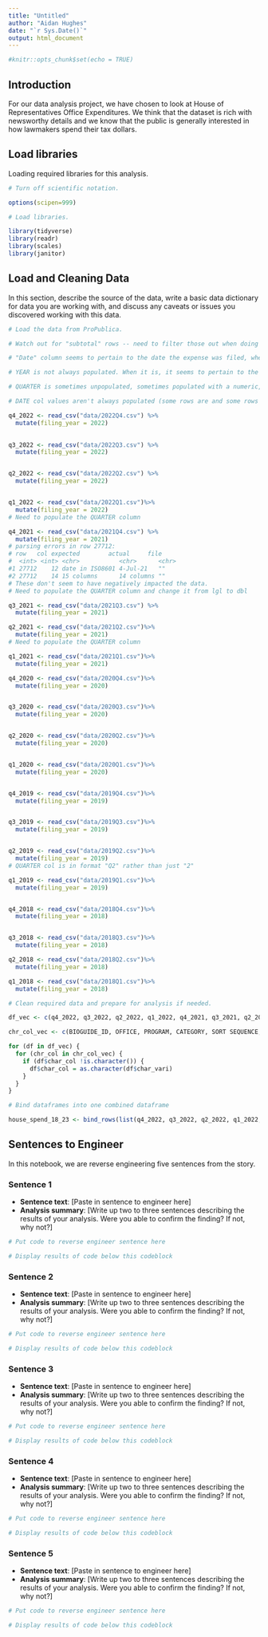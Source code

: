 ```yaml
---
title: "Untitled"
author: "Aidan Hughes"
date: "`r Sys.Date()`"
output: html_document
---
```


```r
#knitr::opts_chunk$set(echo = TRUE)
```

## Introduction 

For our data analysis project, we have chosen to look at House of Representatives Office Expenditures. We think that the dataset is rich with newsworthy details and we know that the public is generally interested in how lawmakers spend their tax dollars.


## Load libraries

Loading required libraries for this analysis.

```r

# Turn off scientific notation. 

options(scipen=999)

# Load libraries. 

library(tidyverse)
library(readr)
library(scales)
library(janitor)

```

## Load and Cleaning Data

In this section, describe the source of the data, write a basic data dictionary for data you are working with, and discuss any caveats or issues you discovered working with this data. 

```r

# Load the data from ProPublica.

# Watch out for "subtotal" rows -- need to filter those out when doing calculations to avoid doubling the real total

# "Date" column seems to pertain to the date the expense was filed, whereas the start and end dates seem to pertain to the dates of the expenses themselves. for example, q4_2019 has expenses that go back all the way to 2011

# YEAR is not always populated. When it is, it seems to pertain to the filing year rather than the expense year. Let's update the column name to say filing year and make sure it's always populated. We can extract the value from the DATE column

# QUARTER is sometimes unpopulated, sometimes populated with a numeric, and sometimes populated with a chr (eg "Q2" instead of just "2"). Calculate the quarter from DATE and re-populate the column before converting the type

# DATE col values aren't always populated (some rows are and some rows aren't within the same df). can't actually use it to extract quarter and year values. easiest to do those steps manually for each df instead

q4_2022 <- read_csv("data/2022Q4.csv") %>%
  mutate(filing_year = 2022)
  

q3_2022 <- read_csv("data/2022Q3.csv") %>%
  mutate(filing_year = 2022)


q2_2022 <- read_csv("data/2022Q2.csv") %>%
  mutate(filing_year = 2022)


q1_2022 <- read_csv("data/2022Q1.csv")%>%
  mutate(filing_year = 2022)
# Need to populate the QUARTER column

q4_2021 <- read_csv("data/2021Q4.csv") %>%
  mutate(filing_year = 2021)
# parsing errors in row 27712:
# row   col expected        actual     file 
#  <int> <int> <chr>           <chr>      <chr>
#1 27712    12 date in ISO8601 4-Jul-21   ""   
#2 27712    14 15 columns      14 columns ""
# These don't seem to have negatively impacted the data.
# Need to populate the QUARTER column and change it from lgl to dbl

q3_2021 <- read_csv("data/2021Q3.csv") %>%
  mutate(filing_year = 2021)

q2_2021 <- read_csv("data/2021Q2.csv")%>%
  mutate(filing_year = 2021)
# Need to populate the QUARTER column

q1_2021 <- read_csv("data/2021Q1.csv")%>%
  mutate(filing_year = 2021)

q4_2020 <- read_csv("data/2020Q4.csv")%>%
  mutate(filing_year = 2020)


q3_2020 <- read_csv("data/2020Q3.csv")%>%
  mutate(filing_year = 2020)


q2_2020 <- read_csv("data/2020Q2.csv")%>%
  mutate(filing_year = 2020)


q1_2020 <- read_csv("data/2020Q1.csv")%>%
  mutate(filing_year = 2020)


q4_2019 <- read_csv("data/2019Q4.csv")%>%
  mutate(filing_year = 2019)


q3_2019 <- read_csv("data/2019Q3.csv")%>%
  mutate(filing_year = 2019)


q2_2019 <- read_csv("data/2019Q2.csv")%>%
  mutate(filing_year = 2019)
# QUARTER col is in format "Q2" rather than just "2"

q1_2019 <- read_csv("data/2019Q1.csv")%>%
  mutate(filing_year = 2019)


q4_2018 <- read_csv("data/2018Q4.csv")%>%
  mutate(filing_year = 2018)


q3_2018 <- read_csv("data/2018Q3.csv")%>%
  mutate(filing_year = 2018)

q2_2018 <- read_csv("data/2018Q2.csv")%>%
  mutate(filing_year = 2018)

q1_2018 <- read_csv("data/2018Q1.csv")%>%
  mutate(filing_year = 2018)


```

```r

# Clean required data and prepare for analysis if needed. 

df_vec <- c(q4_2022, q3_2022, q2_2022, q1_2022, q4_2021, q3_2021, q2_2021, q1_2021, q4_2020, q3_2020, q2_2020, q1_2020, q4_2019, q3_2019, q2_2019, q1_2019, q4_2018, q3_2018, q2_2018, q1_2018)

chr_col_vec <- c(BIOGUIDE_ID, OFFICE, PROGRAM, CATEGORY, SORT SEQUENCE, TRANSCODE, RECORDID, PAYEE, PURPOSE)

for (df in df_vec) {
  for (chr_col in chr_col_vec) {
    if (df$char_col !is.character()) {
      df$char_col = as.character(df$char_vari)
    } 
  }
}


```


```r

# Bind dataframes into one combined dataframe  

house_spend_18_23 <- bind_rows(list(q4_2022, q3_2022, q2_2022, q1_2022, q4_2021, q3_2021, q2_2021, q1_2021, q4_2020, q3_2020, q2_2020, q1_2020, q4_2019, q3_2019, q2_2019, q1_2019, q4_2018, q3_2018, q2_2018, q1_2018))

```



## Sentences to Engineer
In this notebook, we are reverse engineering five sentences from the story.

### Sentence 1

* **Sentence text**: [Paste in sentence to engineer here]
* **Analysis summary**: [Write up two to three sentences describing the results of your analysis.  Were you able to confirm the finding? If not, why not?]

```r
# Put code to reverse engineer sentence here

# Display results of code below this codeblock

```

### Sentence 2

* **Sentence text**: [Paste in sentence to engineer here]
* **Analysis summary**: [Write up two to three sentences describing the results of your analysis.  Were you able to confirm the finding? If not, why not?]

```r
# Put code to reverse engineer sentence here

# Display results of code below this codeblock

```

### Sentence 3

* **Sentence text**: [Paste in sentence to engineer here]
* **Analysis summary**: [Write up two to three sentences describing the results of your analysis.  Were you able to confirm the finding? If not, why not?]

```r
# Put code to reverse engineer sentence here

# Display results of code below this codeblock

```

### Sentence 4

* **Sentence text**: [Paste in sentence to engineer here]
* **Analysis summary**: [Write up two to three sentences describing the results of your analysis.  Were you able to confirm the finding? If not, why not?]

```r
# Put code to reverse engineer sentence here

# Display results of code below this codeblock

```

### Sentence 5

* **Sentence text**: [Paste in sentence to engineer here]
* **Analysis summary**: [Write up two to three sentences describing the results of your analysis.  Were you able to confirm the finding? If not, why not?]

```r
# Put code to reverse engineer sentence here

# Display results of code below this codeblock

```


